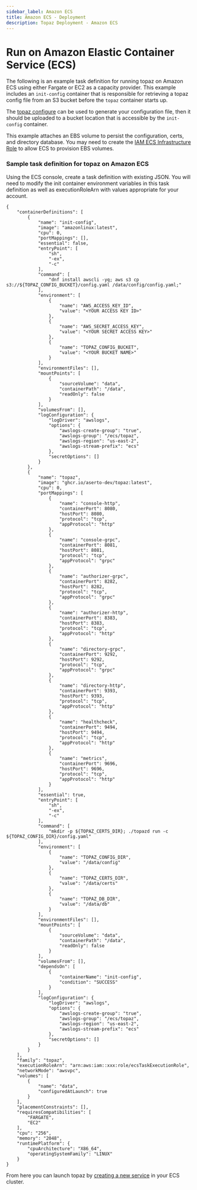 ```yaml
---
sidebar_label: Amazon ECS
title: Amazon ECS - Deployment
description: Topaz Deployment - Amazon ECS
---
```


# Run on Amazon Elastic Container Service (ECS)

The following is an example task definition for running topaz on Amazon ECS using either Fargate or EC2 as a capacity provider.
This example includes an `init-config` container that is responsible for retrieving a topaz config file from
an S3 bucket before the `topaz` container starts up.

The [topaz configure](command-line-interface/topaz-cli/configuration#generating-a-config-file) can be used to generate
your configuration file, then it should be uploaded to a bucket location that is accessible by the `init-config` container.

This example attaches an EBS volume to persist the configuration, certs, and directory database.  You may need to create
the [IAM ECS Infrastructure Role](https://docs.aws.amazon.com/AmazonECS/latest/developerguide/infrastructure_IAM_role.html)
to allow ECS to provision EBS volumes.

### Sample task definition for topaz on Amazon ECS
Using the ECS console, create a task definition with existing JSON.  You will need to modify the init container
environment variables in this task definition as well as executionRoleArn with values appropriate for your account.
```
{
    "containerDefinitions": [
        {
            "name": "init-config",
            "image": "amazonlinux:latest",
            "cpu": 0,
            "portMappings": [],
            "essential": false,
            "entryPoint": [
                "sh",
                "-ex",
                "-c"
            ],
            "command": [
                "dnf install awscli -yq; aws s3 cp s3://${TOPAZ_CONFIG_BUCKET}/config.yaml /data/config/config.yaml;"
            ],
            "environment": [
                {
                    "name": "AWS_ACCESS_KEY_ID",
                    "value": "<YOUR ACCESS KEY ID>"
                },
                {
                    "name": "AWS_SECRET_ACCESS_KEY",
                    "value": "<YOUR SECRET ACCESS KEY>"
                },
                {
                    "name": "TOPAZ_CONFIG_BUCKET",
                    "value": "<YOUR BUCKET NAME>"
                }
            ],
            "environmentFiles": [],
            "mountPoints": [
                {
                    "sourceVolume": "data",
                    "containerPath": "/data",
                    "readOnly": false
                }
            ],
            "volumesFrom": [],
            "logConfiguration": {
                "logDriver": "awslogs",
                "options": {
                    "awslogs-create-group": "true",
                    "awslogs-group": "/ecs/topaz",
                    "awslogs-region": "us-east-2",
                    "awslogs-stream-prefix": "ecs"
                },
                "secretOptions": []
            }
        },
        {
            "name": "topaz",
            "image": "ghcr.io/aserto-dev/topaz:latest",
            "cpu": 0,
            "portMappings": [
                {
                    "name": "console-http",
                    "containerPort": 8080,
                    "hostPort": 8080,
                    "protocol": "tcp",
                    "appProtocol": "http"
                },
                {
                    "name": "console-grpc",
                    "containerPort": 8081,
                    "hostPort": 8081,
                    "protocol": "tcp",
                    "appProtocol": "grpc"
                },
                {
                    "name": "authorizer-grpc",
                    "containerPort": 8282,
                    "hostPort": 8282,
                    "protocol": "tcp",
                    "appProtocol": "grpc"
                },
                {
                    "name": "authorizer-http",
                    "containerPort": 8383,
                    "hostPort": 8383,
                    "protocol": "tcp",
                    "appProtocol": "http"
                },
                {
                    "name": "directory-grpc",
                    "containerPort": 9292,
                    "hostPort": 9292,
                    "protocol": "tcp",
                    "appProtocol": "grpc"
                },
                {
                    "name": "directory-http",
                    "containerPort": 9393,
                    "hostPort": 9393,
                    "protocol": "tcp",
                    "appProtocol": "http"
                },
                {
                    "name": "healthcheck",
                    "containerPort": 9494,
                    "hostPort": 9494,
                    "protocol": "tcp",
                    "appProtocol": "http"
                },
                {
                    "name": "metrics",
                    "containerPort": 9696,
                    "hostPort": 9696,
                    "protocol": "tcp",
                    "appProtocol": "http"
                }
            ],
            "essential": true,
            "entryPoint": [
                "sh",
                "-ex",
                "-c"
            ],
            "command": [
                "mkdir -p ${TOPAZ_CERTS_DIR}; ./topazd run -c ${TOPAZ_CONFIG_DIR}/config.yaml"
            ],
            "environment": [
                {
                    "name": "TOPAZ_CONFIG_DIR",
                    "value": "/data/config"
                },
                {
                    "name": "TOPAZ_CERTS_DIR",
                    "value": "/data/certs"
                },
                {
                    "name": "TOPAZ_DB_DIR",
                    "value": "/data/db"
                }
            ],
            "environmentFiles": [],
            "mountPoints": [
                {
                    "sourceVolume": "data",
                    "containerPath": "/data",
                    "readOnly": false
                }
            ],
            "volumesFrom": [],
            "dependsOn": [
                {
                    "containerName": "init-config",
                    "condition": "SUCCESS"
                }
            ],
            "logConfiguration": {
                "logDriver": "awslogs",
                "options": {
                    "awslogs-create-group": "true",
                    "awslogs-group": "/ecs/topaz",
                    "awslogs-region": "us-east-2",
                    "awslogs-stream-prefix": "ecs"
                },
                "secretOptions": []
            }
        }
    ],
    "family": "topaz",
    "executionRoleArn": "arn:aws:iam::xxx:role/ecsTaskExecutionRole",
    "networkMode": "awsvpc",
    "volumes": [
        {
            "name": "data",
            "configuredAtLaunch": true
        }
    ],
    "placementConstraints": [],
    "requiresCompatibilities": [
        "FARGATE",
        "EC2"
    ],
    "cpu": "256",
    "memory": "2048",
    "runtimePlatform": {
        "cpuArchitecture": "X86_64",
        "operatingSystemFamily": "LINUX"
    }
}
```

From here you can launch topaz by [creating a new service](https://docs.aws.amazon.com/AmazonECS/latest/developerguide/create-service-console-v2.html)
in your ECS cluster.

